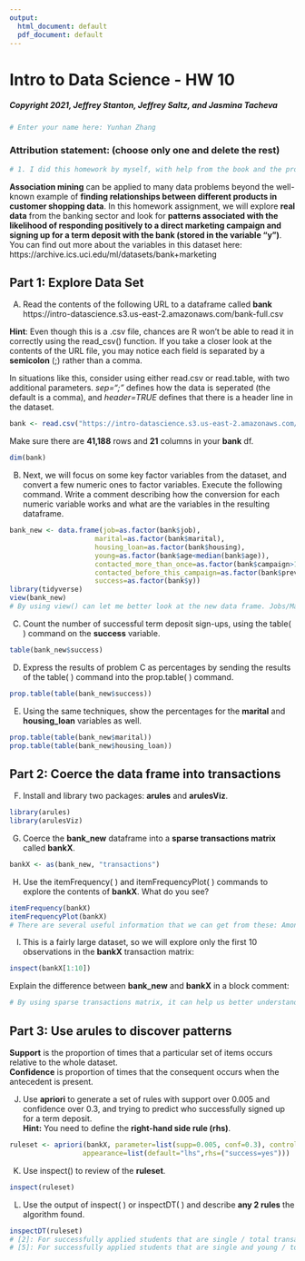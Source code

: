 ```yaml
---
output:
  html_document: default
  pdf_document: default
---
```

# Intro to Data Science - HW 10

##### Copyright 2021, Jeffrey Stanton, Jeffrey Saltz, and Jasmina Tacheva


```r
# Enter your name here: Yunhan Zhang
```

### Attribution statement: (choose only one and delete the rest)


```r
# 1. I did this homework by myself, with help from the book and the professor.
```

**Association mining** can be applied to many data problems beyond the well-known example of **finding relationships between different products in customer shopping data**. In this homework assignment, we will explore **real data** from the banking sector and look for **patterns associated with the likelihood of responding positively to a direct marketing campaign and signing up for a term deposit with the bank (stored in the variable “y”)**. <br>
You can find out more about the variables in this dataset here: https://archive.ics.uci.edu/ml/datasets/bank+marketing

## Part 1: Explore Data Set

A.	Read the contents of the following URL to a dataframe called **bank** <br>
https://intro-datascience.s3.us-east-2.amazonaws.com/bank-full.csv

**Hint**: Even though this is a .csv file, chances are R won’t be able to read it in correctly using the read_csv() function. If you take a closer look at the contents of the URL file, you may notice each field is separated by a **semicolon** (;) rather than a comma. 

In situations like this, consider using either read.csv or read.table, with two additional parameters. *sep=";"* defines how the data is seperated (the default is a comma), and *header=TRUE* defines that there is a header line in the dataset. 


```r
bank <- read.csv("https://intro-datascience.s3.us-east-2.amazonaws.com/bank-full.csv", header = TRUE, sep = ";")
```

Make sure there are **41,188** rows and **21** columns in your **bank** df.


```r
dim(bank)
```

B.	Next, we will focus on some key factor variables from the dataset, and convert a few numeric ones to factor variables. Execute the following command.  Write a comment describing how the conversion for each numeric variable works and what are the variables in the resulting dataframe.


```r
bank_new <- data.frame(job=as.factor(bank$job),
                     marital=as.factor(bank$marital),
                     housing_loan=as.factor(bank$housing),
                     young=as.factor(bank$age<median(bank$age)),
                     contacted_more_than_once=as.factor(bank$campaign>1),
                     contacted_before_this_campaign=as.factor(bank$previous<0),
                     success=as.factor(bank$y))
library(tidyverse)
view(bank_new)
# By using view() can let me better look at the new data frame. Jobs/Marital/Housing_loan/Success are from the origin data frame. Young: False is any ages that are less or equal to the age's median; True is higher than age's median. Contacted_more_than_once: False is campaign less or equal to 1 and True is bigger than 1; Contacted_before_this_campaign: False is previous smaller than 0 and True is previous bigger than 0.
```

C.	Count the number of successful term deposit sign-ups, using the table( ) command on the **success** variable.


```r
table(bank_new$success)
```

D.	Express the results of problem C as percentages by sending the results of the table( ) command into the prop.table( ) command.


```r
prop.table(table(bank_new$success))
```

E.	Using the same techniques, show the percentages for the **marital** and **housing_loan** variables as well.


```r
prop.table(table(bank_new$marital))
prop.table(table(bank_new$housing_loan))
```

## Part 2: Coerce the data frame into transactions

F.	Install and library two packages: **arules** and **arulesViz**.


```r
library(arules)
library(arulesViz)
```

G.	Coerce the **bank_new** dataframe into a **sparse transactions matrix** called **bankX**.


```r
bankX <- as(bank_new, "transactions")
```

H.	Use the itemFrequency( ) and itemFrequencyPlot( ) commands to explore the contents of **bankX**. What do you see?


```r
itemFrequency(bankX)
itemFrequencyPlot(bankX)
# There are several useful information that we can get from these: Among all the jobs, admin and blue-collar have the most frequencies. And most of them are married. Most of them have housing loan. Ages are likely equal to each other. Number of contacted_more_than_once are different but very close. All of the clients does not contact before this campaign. Finally, most of them who failed to sign up for a term deposit, only few people who successfully signed up for a term deposit.
```

I.	This is a fairly large dataset, so we will explore only the first 10 observations in the **bankX** transaction matrix: 


```r
inspect(bankX[1:10]) 
```

Explain the difference between **bank_new** and **bankX** in a block comment:


```r
# By using sparse transactions matrix, it can help us better understand each item's frequency. More so, we can use rules to explore the data.
```

## Part 3: Use arules to discover patterns

**Support** is the proportion of times that a particular set of items occurs relative to the whole dataset. <br>
**Confidence** is proportion of times that the consequent occurs when the antecedent is present. <br>

J.	Use **apriori** to generate a set of rules with support over 0.005 and confidence over 0.3, and trying to predict who successfully signed up for a term deposit. <br>
**Hint:** You need to define the **right-hand side rule (rhs)**.


```r
ruleset <- apriori(bankX, parameter=list(supp=0.005, conf=0.3), control=list(verbose=F), 
                  appearance=list(default="lhs",rhs=("success=yes")))
```

K.	Use inspect() to review of the **ruleset**. 


```r
inspect(ruleset)
```

L.	Use the output of inspect( ) or inspectDT( ) and describe **any 2 rules** the algorithm found.  


```r
inspectDT(ruleset)
# [2]: For successfully applied students that are single / total transactions is near 0.64% & For successfully applied students that are single / total number of single students is near 32%.
# [5]: For successfully applied students that are single and young / total transactions is near 0.63% & For successfully applied students that are single and young / total number of single and young students is near 32%.
```
